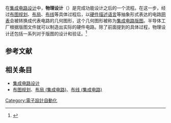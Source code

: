 在[[集成电路设计|集成电路设计]]中，'''物理设计'''（{{lang-en|'''physical design'''}}）是完成功能设计之后的一个流程。在这一步，经过[[布图规划|布图规划]]、[[布局_(集成电路)|布局]]、[[布线_(集成电路)|布线]]等具体过程后，以[[硬件描述语言|硬件描述语言]]等抽象形式表达的电路[[网表|网表]]会被转换成代表电路的几何图形，这个几何图形被称为[[集成电路版图|集成电路版图]]。半导体工厂根据版图文件就可以制造出实际的硬件电路。除了前面提到的具体过程，物理设计还包括一系列对于版图的设计和验证。<ref>{{Cite book|author=N. Sherwani|title="Algorithms for VLSI Physical Design Automation, Third Edition"|publisher=Kluwer|year=1998|isbn=978-0792383932}}</ref>

== 参考文献 ==
{{Reflist}}

== 相关条目 ==
* [[集成电路设计|集成电路设计]]
* [[布图规划|布图规划]]、[[布局_(集成电路)|布局 (集成电路)]]、[[布线_(集成电路)|布线 (集成电路)]]

[[Category:電子設計自動化|Category:電子設計自動化]]